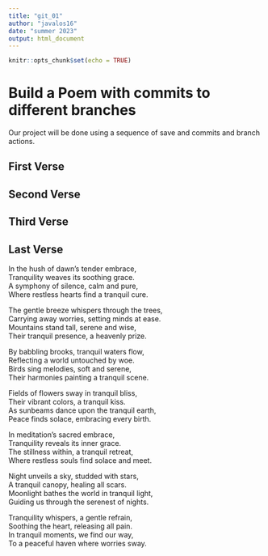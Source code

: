 ```yaml
---
title: "git_01"
author: "javalos16"
date: "summer 2023"
output: html_document
---
```


```r
knitr::opts_chunk$set(echo = TRUE)
```
# Build a Poem with commits to different branches
Our project will be done using a sequence of save and commits and branch actions.
<!-- Do not modify or change any text in "!--" bracketed areas such as this --- these are instructions to
you, if you change any of this the git program will notice it and compromise your git merging strategy !-->

## First Verse 
<!--Put the first five lines of a poem by Lewis Carrol in this section!-->

## Second Verse
<!--Put the first five lines of a poem by Robert Frost here!-->

## Third Verse
<!--Put the first two verses of The Walrus and the Carpenter here!-->

## Last Verse
<!--Put a short poem you created using chatGPT of 20 to 30 lines,here!-->
  
In the hush of dawn's tender embrace,    
Tranquility weaves its soothing grace.      
A symphony of silence, calm and pure,    
Where restless hearts find a tranquil cure.      
   
The gentle breeze whispers through the trees,    
Carrying away worries, setting minds at ease.    
Mountains stand tall, serene and wise,      
Their tranquil presence, a heavenly prize.      
   
By babbling brooks, tranquil waters flow,    
Reflecting a world untouched by woe.      
Birds sing melodies, soft and serene,    
Their harmonies painting a tranquil scene.      
   
Fields of flowers sway in tranquil bliss,    
Their vibrant colors, a tranquil kiss.      
As sunbeams dance upon the tranquil earth,      
Peace finds solace, embracing every birth.      
   
In meditation's sacred embrace,    
Tranquility reveals its inner grace.      
The stillness within, a tranquil retreat,    
Where restless souls find solace and meet.      
   
Night unveils a sky, studded with stars,      
A tranquil canopy, healing all scars.    
Moonlight bathes the world in tranquil light,    
Guiding us through the serenest of nights.      
   
Tranquility whispers, a gentle refrain,    
Soothing the heart, releasing all pain.    
In tranquil moments, we find our way,    
To a peaceful haven where worries sway.  
  